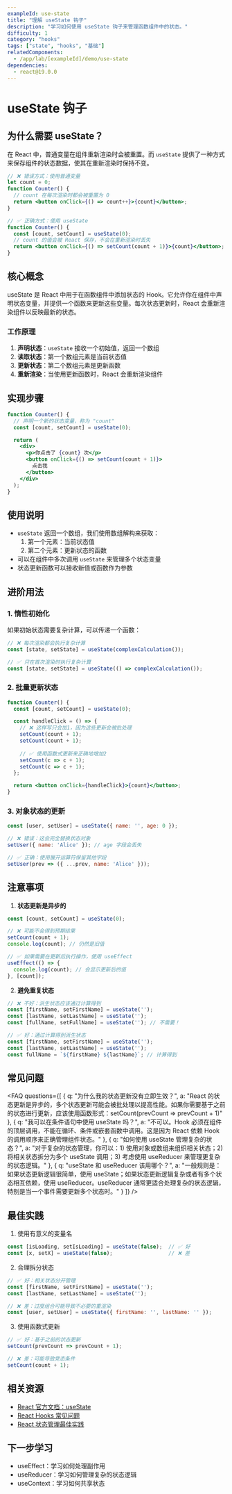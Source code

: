 ```yaml
---
exampleId: use-state
title: "理解 useState 钩子"
description: "学习如何使用 useState 钩子来管理函数组件中的状态。"
difficulty: 1
category: "hooks"
tags: ["state", "hooks", "基础"]
relatedComponents:
  - /app/lab/[exampleId]/demo/use-state
dependencies:
  - react@19.0.0
---
```


# useState 钩子

## 为什么需要 useState？

在 React 中，普通变量在组件重新渲染时会被重置。而 `useState` 提供了一种方式来保存组件的状态数据，使其在重新渲染时保持不变。

```jsx
// ❌ 错误方式：使用普通变量
let count = 0;
function Counter() {
  // count 在每次渲染时都会被重置为 0
  return <button onClick={() => count++}>{count}</button>;
}

// ✅ 正确方式：使用 useState
function Counter() {
  const [count, setCount] = useState(0);
  // count 的值会被 React 保存，不会在重新渲染时丢失
  return <button onClick={() => setCount(count + 1)}>{count}</button>;
}
```

## 核心概念

useState 是 React 中用于在函数组件中添加状态的 Hook。它允许你在组件中声明状态变量，并提供一个函数来更新这些变量。每次状态更新时，React 会重新渲染组件以反映最新的状态。

### 工作原理

1. **声明状态**：`useState` 接收一个初始值，返回一个数组
2. **读取状态**：第一个数组元素是当前状态值
3. **更新状态**：第二个数组元素是更新函数
4. **重新渲染**：当使用更新函数时，React 会重新渲染组件

## 实现步骤

```jsx live=true
function Counter() {
  // 声明一个新的状态变量，称为 "count"
  const [count, setCount] = useState(0);

  return (
    <div>
      <p>你点击了 {count} 次</p>
      <button onClick={() => setCount(count + 1)}>
        点击我
      </button>
    </div>
  );
}
```

## 使用说明

- `useState` 返回一个数组，我们使用数组解构来获取：
  1. 第一个元素：当前状态值
  2. 第二个元素：更新状态的函数
- 可以在组件中多次调用 `useState` 来管理多个状态变量
- 状态更新函数可以接收新值或函数作为参数

## 进阶用法

### 1. 惰性初始化

如果初始状态需要复杂计算，可以传递一个函数：

```jsx
// ❌ 每次渲染都会执行复杂计算
const [state, setState] = useState(complexCalculation());

// ✅ 只在首次渲染时执行复杂计算
const [state, setState] = useState(() => complexCalculation());
```

### 2. 批量更新状态

```jsx
function Counter() {
  const [count, setCount] = useState(0);

  const handleClick = () => {
    // ❌ 这样写只会加1，因为这些更新会被批处理
    setCount(count + 1);
    setCount(count + 1);
    
    // ✅ 使用函数式更新来正确地增加2
    setCount(c => c + 1);
    setCount(c => c + 1);
  };

  return <button onClick={handleClick}>{count}</button>;
}
```

### 3. 对象状态的更新

```jsx
const [user, setUser] = useState({ name: '', age: 0 });

// ❌ 错误：这会完全替换状态对象
setUser({ name: 'Alice' }); // age 字段会丢失

// ✅ 正确：使用展开运算符保留其他字段
setUser(prev => ({ ...prev, name: 'Alice' }));
```

## 注意事项

1. **状态更新是异步的**
```jsx
const [count, setCount] = useState(0);

// ❌ 可能不会得到预期结果
setCount(count + 1);
console.log(count); // 仍然是旧值

// ✅ 如果需要在更新后执行操作，使用 useEffect
useEffect(() => {
  console.log(count); // 会显示更新后的值
}, [count]);
```

2. **避免重复状态**
```jsx
// ❌ 不好：派生状态应该通过计算得到
const [firstName, setFirstName] = useState('');
const [lastName, setLastName] = useState('');
const [fullName, setFullName] = useState(''); // 不需要！

// ✅ 好：通过计算得到派生状态
const [firstName, setFirstName] = useState('');
const [lastName, setLastName] = useState('');
const fullName = `${firstName} ${lastName}`; // 计算得到
```

## 常见问题

<FAQ
  questions={[
    {
      q: "为什么我的状态更新没有立即生效？",
      a: "React 的状态更新是异步的，多个状态更新可能会被批处理以提高性能。如果你需要基于之前的状态进行更新，应该使用函数形式：setCount(prevCount => prevCount + 1)"
    },
    {
      q: "我可以在条件语句中使用 useState 吗？",
      a: "不可以。Hook 必须在组件的顶层调用，不能在循环、条件或嵌套函数中调用。这是因为 React 依赖 Hook 的调用顺序来正确管理组件状态。"
    },
    {
      q: "如何使用 useState 管理复杂的状态？",
      a: "对于复杂的状态管理，你可以：1) 使用对象或数组来组织相关状态；2) 将相关状态拆分为多个 useState 调用；3) 考虑使用 useReducer 来管理更复杂的状态逻辑。"
    },
    {
      q: "useState 和 useReducer 该用哪个？",
      a: "一般规则是：如果状态更新逻辑很简单，使用 useState；如果状态更新逻辑复杂或者有多个状态相互依赖，使用 useReducer。useReducer 通常更适合处理复杂的状态逻辑，特别是当一个事件需要更新多个状态时。"
    }
  ]}
/>

## 最佳实践

1. 使用有意义的变量名
```jsx
const [isLoading, setIsLoading] = useState(false);  // ✅ 好
const [x, setX] = useState(false);                  // ❌ 差
```

2. 合理拆分状态
```jsx
// ✅ 好：相关状态分开管理
const [firstName, setFirstName] = useState('');
const [lastName, setLastName] = useState('');

// ❌ 差：过度组合可能导致不必要的重渲染
const [user, setUser] = useState({ firstName: '', lastName: '' });
```

3. 使用函数式更新
```jsx
// ✅ 好：基于之前的状态更新
setCount(prevCount => prevCount + 1);

// ❌ 差：可能导致竞态条件
setCount(count + 1);
```

## 相关资源

- [React 官方文档：useState](https://react.dev/reference/react/useState)
- [React Hooks 常见问题](https://legacy.reactjs.org/docs/hooks-faq.html)
- [React 状态管理最佳实践](https://react.dev/learn/managing-state)

## 下一步学习

- useEffect：学习如何处理副作用
- useReducer：学习如何管理复杂的状态逻辑
- useContext：学习如何共享状态
